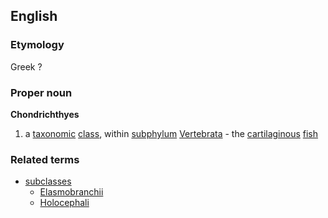 ==English==
===Etymology===
Greek ?
===Proper noun===
{{wikipedia}}
'''Chondrichthyes'''
#a [[taxonomic]] [[class]], within [[subphylum]] [[Vertebrata]] - the [[cartilaginous]] [[fish]]
===Related terms===
{{wikispecies}}
*[[subclass]]es
**[[Elasmobranchii]]
**[[Holocephali]]
